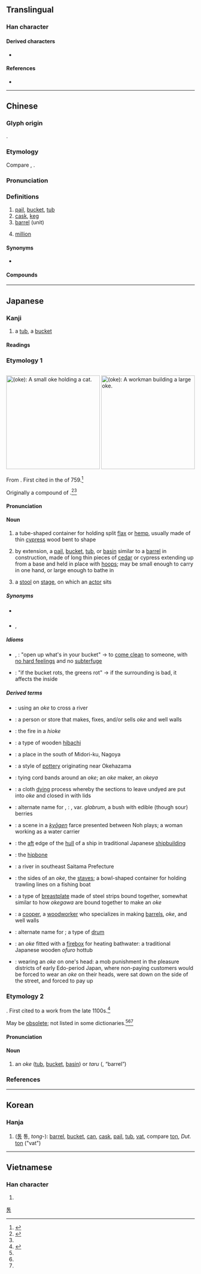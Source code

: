 {{character info}}
==Translingual==

===Han character===
{{Han char|rn=75|rad=木|as=07|sn=11|four=47927|canj=DNIB|ids=⿰木甬}}

====Derived characters====
* {{l|mul|[[𮅸]]}}

====References====
* {{Han ref|kx=0527.100|dkj=14811|dj=0916.040|hdz=21222.060|uh=6876|ud=26742|bh=B1ED|bd=45549}}

----

==Chinese==
{{zh-forms}}
{{zh-wp|zh:桶|en:Barrel}}
{{zh-wp|zh:桶 (单位)|en:Barrel (unit)}}

===Glyph origin===
{{Han etym}}
{{Han compound|木|甬|ls=psc|c1=s|c2=p|t1=wood}}.

===Etymology===
Compare {{cog|km|ថាំង}}, {{cog|th|ถัง}}.

===Pronunciation===
{{zh-pron
|m=tǒng
|m-s=
|c=tung2
|c-t=
|g=
|h=pfs=thúng
|j=
|mb=tǒ̤ng
|md=tūng
|mn=tháng/ml:thóng
|mn_note=tháng - vernacular; thóng - literary
|mn-t=tang2
|w=
|x=
|mc=y
|oc=y
|ma=Zh-tong.ogg
|cat=n
}}

===Definitions===
{{zh-hanzi}}

# [[pail]], [[bucket]], [[tub]]
# [[cask]], [[keg]]
# [[barrel]] (unit)
# {{lb|zh|Philippines|_|Hokkien}} [[million]]
#: {{zh-x|一 桶|one million|MN-PH|tr=chi̍t tháng}}

====Synonyms====
* {{qualifier|Min Nan}} {{zh-l|桶仔}}

====Compounds====
{{zh-der|垃圾桶|便桶|冰桶|恭桶|傳桶|噴桶|太平水桶|子孫桶|乏桶|吊桶|冤桶|皮桶子|油桶|淨桶|桶匠|撲桶|漆桶底脫|直桶桶|皮桶兒|痰桶|沒梁桶|泔水桶|桶子|抽水馬桶|摸米桶|酒桶|觸桶|窯桶子|鐵桶|金漆馬桶|馬桶蓋|馬桶|餘桶|飯桶|箍桶|可桶兒的|圊桶|弔桶|弔桶底|扮桶|斗桶|料桶|桶勾子|桶子帽|桶子花|桶底脫|桶盤|桶裙|梢桶|榪桶|水桶|浴桶|火桶|無梁桶|直籠桶|禾桶|窬桶|筆桶|筲桶|糊突桶|襪桶|酸桶|金漆飯桶|鉛桶|鐵桶江山|面桶|靴桶|鞭桶|香桶兒|馬子桶|鹵桶|麵糊桶|馬桶刷}}

{{zh-cat|Elementary}}

----

==Japanese==

===Kanji===
{{ja-kanji|grade=n|rs=木07}}

# a [[tub]], a [[bucket]]

====Readings====
{{ja-readings
|goon=つう
|kanon=とう
|kun=おけ-<をけ, こが
|nanori=おけ, あきら, おけざき, とうず
}}

===Etymology 1===
{{ja-kanjitab|おけ|yomi=kun|alt=麻笥:uncommon}}
<div style="float:right;clear:both;">
{{wikipedia|lang=ja}}
[[File:Oke_neko.jpg|thumb|250px|{{lang|ja|桶}} (''oke''): A small '''''oke''''' holding a cat.]]
[[File:Fujimi_Fuji_view_field_in_the_Owari_province.jpg|thumb|250px|{{lang|ja|桶}} (''oke''): A workman building a large '''''oke'''''.]]
</div>

From {{inh|ja|ojp|sort=おけ|-}}.  First cited in the ''{{w|Man'yōshū}}'' of 759.<ref name="KDJ2-おけ">{{R:Nihon Kokugo Daijiten 2|桶・麻笥}}</ref>

Originally a compound of {{compound|ja|sort=おけ|麻|tr1=o|t1=flax, ramie|笥|tr2=ke|t2=a container, especially for foodstuffs or tableware}}.<ref name="KDJ">{{R:Kokugo Dai Jiten}}</ref><ref name="DJR"/>

====Pronunciation====
{{ja-pron|おけ|acc=1|acc_ref=DJR,NHK,SMK5}}

====Noun====
{{ja-noun|おけ|hhira=をけ}}

# {{defdate|from 759}} a tube-shaped container for holding split [[flax]] or [[hemp]], usually made of thin [[cypress]] wood bent to shape
# {{defdate|from early 800s}} by extension, a [[pail]], [[bucket]], [[tub]], or [[basin]] similar to a [[barrel]] in construction, made of long thin pieces of [[cedar]] or cypress extending up from a base and held in place with [[hoop]]s; may be small enough to carry in one hand, or large enough to bathe in
# {{defdate|from 1513}} {{lb|ja|sort=おけ|Noh|_|theater}} a [[stool]] on [[stage]], on which an [[actor]] sits

=====Synonyms=====
* {{sense|bucket}} {{ja-r|バケツ}}
* {{sense|stool}} {{ja-r|床%几|しょう%ぎ}}, {{ja-r|鬘桶|かつら おけ}}

=====Idioms=====
{{der-top|Idioms}}
* {{ja-l|桶な物打ち明ける|おけなものうちあける|oke na mono uchiakeru}}, {{ja-l|桶の物打ち明ける|おけのものうちあける|oke no mono uchiakeru}}: "open up what's in your bucket" → to [[come clean]] to someone, with [[no hard feelings]] and no [[subterfuge]]
* {{ja-l|桶が腐れば菜が腐る|おけがくさればながくさる|oke ga kusareba na ga kusaru}}: "if the bucket rots, the greens rot" → if the surrounding is bad, it affects the inside
{{der-bottom}}

=====Derived terms=====
{{der-top}}
* {{ja-r|桶%越し|おけ%ごし}}: using an ''oke'' to cross a river
* {{ja-r|桶%屋|おけ%や}}: a person or store that makes, fixes, and/or sells ''oke'' and well walls
* {{ja-r|桶%火|おけ%び}}: the fire in a ''hioke''
* {{ja-r|火%桶|ひ%おけ}}: a type of wooden [[hibachi]]
* {{ja-r|桶%狭%間|^おけ%はざ%ま}}: a place in the south of Midori-ku, Nagoya
* {{ja-r|桶%狭%間%焼き|^おけ%はざ%ま%-やき}}: a style of [[pottery]] originating near Okehazama
* {{ja-r|桶%結い|おけ%ゆい}}: tying cord bands around an ''oke''; an ''oke'' maker, an ''okeya''
* {{ja-r|桶%絞り|おけ%しぼり}}: a cloth [[dying]] process whereby the sections to leave undyed are put into ''oke'' and closed in with lids
* {{ja-r|桶%酸い|おけ%すい}}: alternate name for {{ja-r|酢の木|すのき|rom=-}}, {{ja-r|酢木|すのき}}: {{taxlink|Vaccinium smallii|species}}, var. ''glabrum'', a bush with edible (though sour) berries
* {{ja-r|桶%取り|おけ%とり}}: a scene in a ''[[狂言#Japanese|kyōgen]]'' farce presented between Noh plays; a woman working as a water carrier
* {{ja-r|桶%尻|おけ%じり}}: the [[aft]] edge of the [[hull]] of a ship in traditional Japanese [[shipbuilding]]
* {{ja-r|桶%据え|おけ%すえ}}: the [[hipbone]]
* {{ja-r|桶%川|^おけ%がわ}}: a river in southeast Saitama Prefecture
* {{ja-r|桶%側|おけ%がわ}}: the sides of an ''oke'', the [[stave]]s; a bowl-shaped container for holding trawling lines on a fishing boat
* {{ja-r|桶%側%胴|おけ%がわ% どう}}: a type of [[breastplate]] made of steel strips bound together, somewhat similar to how ''okegawa'' are bound together to make an ''oke''
* {{ja-r|桶%大%工|おけ%だい%く}}: a [[cooper]], a [[woodworker]] who specializes in making [[barrel]]s, ''oke'', and well walls
* {{ja-r|桶%胴|おけ% どう}}: alternate name for {{ja-r|桶%側%胴|おけ%がわ% どう}}; a type of {{m|en|taiko}} [[drum]]
* {{ja-r|桶%風%呂|おけ%ぶ%ろ}}: an ''oke'' fitted with a [[firebox]] for heating bathwater: a traditional Japanese wooden ''ofuro'' hottub
* {{ja-r|桶%伏せ|おけ%ぶせ}}: wearing an ''oke'' on one's head: a mob punishment in the pleasure districts of early Edo-period Japan, where non-paying customers would be forced to wear an ''oke'' on their heads, were sat down on the side of the street, and forced to pay up
{{der-bottom}}

===Etymology 2===
{{ja-kanjitab|yomi=k|こが|alt=榼:rare}}

{{unk|ja|sort=こが}}.  First cited to a work from the late 1100s.<ref name="KDJ2-こが">{{R:Nihon Kokugo Daijiten 2|榼・桶}}</ref>

May be [[Appendix:Glossary#obsolete|obsolete]]; not listed in some dictionaries.<ref name="DJR"/><ref name="NHK"/><ref name="SMK5"/>

====Pronunciation====
{{ja-pron|こが}}

====Noun====
{{ja-noun|こが}}

# {{defdate|late 1100s—???}} {{lb|ja|sort=こが|archaic|possibly|_|obsolete}} an ''oke'' ([[tub]], [[bucket]], [[basin]]) or ''taru'' ({{ja-l|樽}}, “barrel”)

===References===
<references/>

----

==Korean==

===Hanja===
{{ko-hanja|hangeul=[[통]], [[용]]|eumhun=|rv=tong, yong|mr=t'ong, yong|y=thong, yong}}

# ([[통]] 통, ''tong-''): [[barrel]], [[bucket]], [[can]], [[cask]], [[pail]], [[tub]], [[vat]], compare [[ton]], ''Dut.'' [[ton]] ("vat")

[[Category:Hanja readings|통]]

----

==Vietnamese==

===Han character===
{{vi-readings|reading=thùng|rs=木07}}

# {{rfdef|vi|sort=木07}}